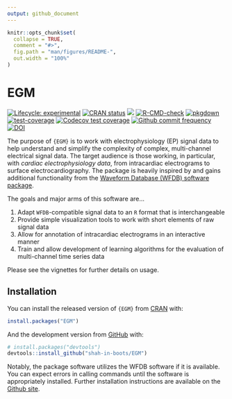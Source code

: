 ```yaml
---
output: github_document
---
```


<!-- README.md is generated from README.Rmd. Please edit that file -->

```r
knitr::opts_chunk$set(
  collapse = TRUE,
  comment = "#>",
  fig.path = "man/figures/README-",
  out.width = "100%"
)
```

# EGM

<!-- badges: start -->
[![Lifecycle: experimental](https://img.shields.io/badge/lifecycle-experimental-orange.svg)](https://lifecycle.r-lib.org/articles/stages.html#experimental)
[![CRAN status](https://www.r-pkg.org/badges/version/EGM)](https://CRAN.R-project.org/package=EGM)
[![](http://cranlogs.r-pkg.org/badges/grand-total/EGM?color=blue)](https://cran.r-project.org/package=EGM)
[![R-CMD-check](https://github.com/shah-in-boots/EGM/actions/workflows/R-CMD-check.yaml/badge.svg)](https://github.com/shah-in-boots/EGM/actions/workflows/R-CMD-check.yaml)
[![pkgdown](https://github.com/shah-in-boots/egm/actions/workflows/pkgdown.yaml/badge.svg)](https://github.com/shah-in-boots/egm/actions/workflows/pkgdown.yaml)
[![test-coverage](https://github.com/shah-in-boots/EGM/actions/workflows/test-coverage.yaml/badge.svg)](https://github.com/shah-in-boots/EGM/actions/workflows/test-coverage.yaml)
[![Codecov test coverage](https://codecov.io/gh/shah-in-boots/egm/branch/main/graph/badge.svg)](https://app.codecov.io/gh/shah-in-boots/egm?branch=main)
[![Github commit frequency](https://img.shields.io/github/commit-activity/w/shah-in-boots/EGM)](https://github.com/shah-in-boots/EGM/graphs/commit-activity) 
[![DOI](https://zenodo.org/badge/405145024.svg)](https://doi.org/10.5281/zenodo.15244228)
<!-- badges: end -->

The purpose of `{EGM}` is to work with electrophysiology (EP) signal data to help understand and simplify the complexity of complex, multi-channel electrical signal data.
The target audience is those working, in particular, with *cardiac electrophysiology data*, from intracardiac electrograms to surface electrocardiography.
The package is heavily inspired by and gains additional functionality from the [Waveform Database (WFDB) software package](https://physionet.org/content/wfdb/10.7.0/).

The goals and major arms of this software are...

1. Adapt `WFDB`-compatible signal data to an `R` format that is interchangeable
1. Provide simple visualization tools to work with short elements of raw signal data
1. Allow for annotation of intracardiac electrograms in an interactive manner
1. Train and allow development of learning algorithms for the evaluation of multi-channel time series data

Please see the vignettes for further details on usage.

## Installation

You can install the released version of `{EGM}` from [CRAN](https://CRAN.R-project.org) with:

```r
install.packages("EGM")
```

And the development version from [GitHub](https://github.com/) with:

```r
# install.packages("devtools")
devtools::install_github("shah-in-boots/EGM")
```

Notably, the package software utilizes the WFDB software if it is available. 
You can expect errors in calling commands until the software is appropriately installed. 
Further installation instructions are available on the [Github site](https://github.com/bemoody/wfdb). 
